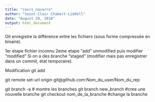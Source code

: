 ```yaml
---
title: "cours_navarro"
author: "Saint-Clair Chabert-Liddell"
date: "August 29, 2018"
output: html_document
---
```

Git enregistre la différence entre les fichiers (sous forme compressée en binaire).

1er etape fichier inconnu
2eme etape "add" unmodified
puis modifier "modified"
Si on a des branche "staged" (modifier mais pas enregistrer dans un commit, état temporaire).

################################################################################

Modification
git add



git remote set-url origin git@github.com:Nom_du_user/Nom_du_rep

git branch -a # montre les branches
git branch new_branch #cree une nouvelle branche
git checkout nom_de_la_branche #change la branche
